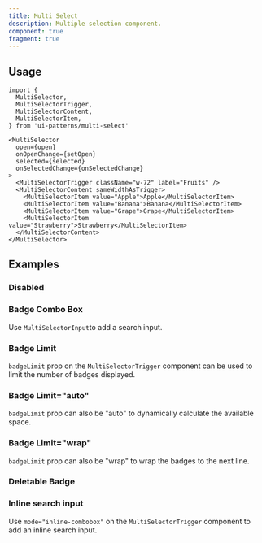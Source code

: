 ```yaml
---
title: Multi Select
description: Multiple selection component.
component: true
fragment: true
---
```


<ComponentPreview name="multi-select-demo" description="" peekCode wide />

## Usage

```tsx
import {
  MultiSelector,
  MultiSelectorTrigger,
  MultiSelectorContent,
  MultiSelectorItem,
} from 'ui-patterns/multi-select'
```

```tsx
<MultiSelector
  open={open}
  onOpenChange={setOpen}
  selected={selected}
  onSelectedChange={onSelectedChange}
>
  <MultiSelectorTrigger className="w-72" label="Fruits" />
  <MultiSelectorContent sameWidthAsTrigger>
    <MultiSelectorItem value="Apple">Apple</MultiSelectorItem>
    <MultiSelectorItem value="Banana">Banana</MultiSelectorItem>
    <MultiSelectorItem value="Grape">Grape</MultiSelectorItem>
    <MultiSelectorItem value="Strawberry">Strawberry</MultiSelectorItem>
  </MultiSelectorContent>
</MultiSelector>
```

## Examples

### Disabled

<ComponentPreview name="multi-select-disabled" />

### Badge Combo Box

Use `MultiSelectorInput`to add a search input.

<ComponentPreview name="multi-select-combobox" />

### Badge Limit

`badgeLimit` prop on the `MultiSelectorTrigger` component can be used to limit the number of badges displayed.

<ComponentPreview name="multi-select-badge-limit" />

### Badge Limit="auto"

`badgeLimit` prop can also be "auto" to dynamically calculate the available space.

<ComponentPreview name="multi-select-badge-limit-auto" />

### Badge Limit="wrap"

`badgeLimit` prop can also be "wrap" to wrap the badges to the next line.

<ComponentPreview name="multi-select-badge-limit-wrap" />

### Deletable Badge

<ComponentPreview name="multi-select-deletable-badge" />

### Inline search input

Use `mode="inline-combobox"` on the `MultiSelectorTrigger` component to add an inline search input.

<ComponentPreview name="multi-select-inline-search-input" />
